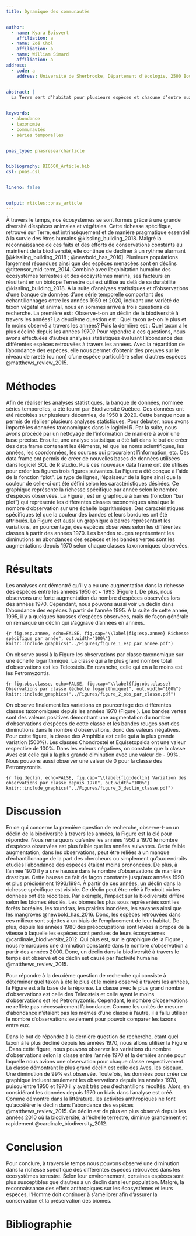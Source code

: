```yaml
---
title: Dynamique des communautés


author:
  - name: Kyara Boisvert
    affiliation: a
  - name: Zoé Chol
    affiliation: a
  - name: William Simard
    affiliation: a
address:
  - code: a
    address: Université de Sherbrooke, Département d'écologie, 2500 Boulevard de l'Université, Sherbrooke, Québec, J1N 3C6
  

abstract: |
  La Terre sert d’habitat pour plusieurs espèces et chacune d’entre eux ont une importance. Les écosystèmes retrouvés sur notre planète permettent d’assurer la survie des êtres humains. Cependant, plusieurs personnes ont des désirs plus grand que la survie, ce qui cause la destruction des écosystèmes, causant ainsi des déclins dans les différentes populations ou même l’extinction de certaines espèces. De cette façon, des études sur la biodiversité son possible afin d’observer l’état de celle-ci pour ensuite sensibiliser, conserver et préserver les écosystèmes. Aussi, des analyses statistiques permettent d’obtenir de l’information importantes afin de confirmer ou d’infirmer des prémisses.


keywords:
  - abondance
  - taxonomie
  - communautés
  - séries temporelles


pnas_type: pnasresearcharticle


bibliography: BIO500_Article.bib
csl: pnas.csl


lineno: false


output: rticles::pnas_article
---
```


À travers le temps, nos écosystèmes se sont formés grâce à une grande diversité d’espèces animales et végétales. Cette richesse spécifique, retrouvé sur Terre, est intrinsèquement et de manière pragmatique essentiel à la survie des êtres humains @kissling_building_2018. Malgré la reconnaissance de ces faits et des efforts de conservations constants au maintient de la biodiversité, elle continue de décliner à un rythme alarmant [@kissling_building_2018 ; @newbold_has_2016]. Plusieurs populations largement répandues ainsi que des espèces menacées sont en déclins @tittensor_mid-term_2014. Combiné avec l’exploitation humaine des écosystèmes terrestres et des écosystèmes marins, ses facteurs en résultent en un biotope Terrestre qui est utilisé au delà de sa durabilité @kissling_building_2018. À la suite d’analyses statistiques et d’observations d’une banque de données d’une série temporelle comportant des échantillonnages entre les années 1950 et 2020, incluant une variété de taxon végétal et animal, nous en sommes arrivé à trois questions de recherche. La première est : Observe-t-on un déclin de la biodiversité à travers les années? La deuxième question est : Quel taxon a-t-on le plus et le moins observé à travers les années? Puis la dernière est : Quel taxon a le plus décliné depuis les années 1970? Pour répondre à ces questions, nous avons effectuées d’autres analyses statistiques évaluant l’abondance des différentes espèces retrouvées à travers les années. Avec la répartition de l’abondance des espèces, elle nous permet d’obtenir des preuves sur le niveau de rareté (ou non) d’une espèce particulière selon d’autres espèces @matthews_review_2015.


# Méthodes

Afin de réaliser les analyses statistiques, la banque de données, nommée séries temporelles, a été fourni par Biodiversité Québec. Ces données ont été récoltées sur plusieurs décennies, de 1950 à 2020. Cette banque nous a permis de réaliser plusieurs analyses statistiques. Pour débuter, nous avons importé les données taxonomiques dans le logiciel R. Par la suite, nous avons procédé par un nettoyage de l’information de manière à avoir une base précise. Ensuite, une analyse statistique a été fait dans le but de créer des data frame contenant les éléments, tel que les noms scientifiques, les années, les coordonnées, les sources qui procuraient l’information, etc. Ces data frame ont permis de créer de nouvelles bases de données utilisées dans logiciel SQL de R studio. Puis ces nouveaux data frame ont été utilisés pour créer les figures trois figures suivantes. La Figure \ref{fig:esp.annee} a été conçue à l’aide de la fonction “plot”. Le type de lignes, l’épaisseur de la ligne ainsi que la couleur de celle-ci ont été défini selon les caractéristiques désirées. Ce graphique représente la richesse spécifique par année selon le nombre d’espèces observées. La Figure \ref{fig:obs.classe}, est un graphique à barres (fonction “bar plot”) qui représente les différentes classes taxonomiques ainsi que le nombre d’observation sur une échelle logarithmique. Des caractéristiques spécifiques tel que la couleur des bandes et leurs bordures ont été attribués. La Figure \ref{fig:declin} est aussi un graphique à barres représentant les variations, en pourcentage, des espèces observées selon les différentes classes à partir des années 1970. Les bandes rouges représentent les diminutions en abondances des espèces et les bandes vertes sont les augmentations depuis 1970 selon chaque classes taxonomiques observées. 


# Résultats

Les analyses ont démontré qu’il y a eu une augmentation dans la richesse des espèces entre les années 1950 et ~ 1993 (Figure \ref{fig:esp.annee}). De plus, nous observons une forte augmentation du nombre d’espèces observées lors des années 1970. Cependant, nous pouvons aussi voir un déclin dans l’abondance des espèces à partir de l’année 1995. À la suite de cette année, 1995, il y a quelques hausses d’espèces observées, mais de façon générale on remarque un déclin qui s’aggrave d’années en années. 


```{r fig.esp.annee, echo=FALSE, fig.cap="\\label{fig:esp.annee} Richesse spécifique par année", out.width="100%"}
knitr::include_graphics("../Figures/figure_1_esp_par_annee.pdf")
```

On observe aussi à la Figure \ref{fig:obs.classe} les observations par classe taxonomique sur une échelle logarithmique. La classe qui a le plus grand nombre total d’observations est les Teleosteis. En revanche, celle qui en a le moins est les Petromyzontis. 


```{r fig.obs.classe, echo=FALSE, fig.cap="\\label{fig:obs.classe} Observations par classe (échelle logarithmique)", out.width="100%"}
knitr::include_graphics("../Figures/figure_2_obs_par_classe.pdf")
```


On observe finalement les variations en pourcentage des différentes classes taxonomiques depuis les années 1970 (Figure \ref{fig:declin}). Les bandes vertes sont des valeurs positives démontrant une augmentation du nombre d'observations d'espèces de cette classe et les bandes rouges sont des diminutions dans le nombre d’observations, donc des valeurs négatives. Pour cette figure, la classe des Amphibia est celle qui a la plus grande variation (500%). Les classes Chondrostei et Equisetopsida ont une valeur respective de 100%. Dans les valeurs négatives, on constate que la classe Aves est celle qui a la plus grande diminution avec une valeur de - 99%. Nous pouvons aussi observer une valeur de 0 pour la classe des Petromyzontis.
 

```{r fig.declin, echo=FALSE, fig.cap="\\label{fig:declin} Variation des observations par classe depuis 1970", out.width="100%"}
knitr::include_graphics("../Figures/figure_3_declin_classe.pdf")
```
 
  
# Discussion

En ce qui concerne la première question de recherche, observe-t-on un déclin de la biodiversité à travers les années, la Figure \ref{fig:esp.annee} est la clé pour répondre. Nous remarquons qu’entre les années 1950 à 1970 le nombre d’espèces observées est plus faible que les années suivantes. Cette faible augmentation, dans les observations, peut être reliées à un manque d’échantillonnage de la part des chercheurs ou simplement qu’aux endroits étudiés l’abondance des espèces étaient moins prononcées. De plus, à l’année 1970 il y a une hausse dans le nombre d’observations de manière drastique. Cette hausse ce fait de façon constante jusqu’aux années 1990 et plus précisément 1993/1994. À partir de ces années, un déclin dans la richesse spécifique est visible. Ce déclin peut être relié à l’endroit où les données ont été récoltées. Par exemple, l’impact sur la biodiversité diffère selon les biomes étudiés. Les biomes les plus sous représentés sont les forêts boréales, les toundras, les prairies inondées, les savanes ainsi que les mangroves @newbold_has_2016. Donc, les espèces retrouvées dans ces milieux sont sujettes à un biais de l’emplacement de leur habitat. De plus, depuis les années 1980 des préoccupations sont levées à propos de la vitesse à laquelle les espèces sont perdues de leurs écosystèmes @cardinale_biodiversity_2012. Qui plus est, sur le graphique de la Figure \ref{fig:esp.annee}, nous remarquons une diminution constante dans le nombre d’observation à partir des années 2000. Donc, un déclin dans la biodiversité à travers le temps est observé et ce déclin est causé par l’activité humaine @matthews_review_2015. 


Pour répondre à la deuxième question de recherche qui consiste à déterminer quel taxon à été le plus et le moins observé à travers les années, la Figure \ref{fig:obs.classe} est à la base de la réponse. La classe avec le plus grand nombre d’observations est celle des Teleosteis et celle ayant le moins d’observations est les Petromyzontis. Cependant, le nombre d'observations ne reflète pas nécessairement l'abondance. Comme les unités de mesure d'abondance n'étaient pas les mêmes d'une classe à l'autre, il a fallu utiliser le nombre d'observations seulement pour pouvoir comparer les taxons entre eux.


Dans le but de répondre à la dernière question de recherche, étant quel taxon à le plus décliné depuis les années 1970, nous allons utiliser la Figure \ref{fig:declin}. Dans cette figure, nous pouvons observer les variations du nombre d'observations selon la classe entre l'année 1970 et la dernière année pour laquelle nous avions une observation pour chaque classe respectivement. La classe démontrant le plus grand déclin est celle des Aves, les oiseaux. Une diminution de 99% est observée. Toutefois, les données pour créer ce graphique incluent seulement les observations depuis les années 1970, puisqu’entre 1950 et 1970 il y avait très peu d’échantillons récoltés. Alors, en considérant les données depuis 1970 un biais dans l’analyse est créé. Comme démontré dans la littérature, les activités anthropiques ne font qu’accélérer le déclin dans l’abondance des espèces @matthews_review_2015. Ce déclin est de plus en plus observé depuis les années 2010 où la biodiversité, à l’échelle terrestre, diminue grandement et rapidement @cardinale_biodiversity_2012.


# Conclusion

Pour conclure, à travers le temps nous pouvons observé une diminution dans la richesse spécifique des différentes espèces retrouvées dans les écosystèmes terrestre. Selon leur environnement, certaines espèces sont plus susceptibles que d’autres à un déclin dans leur population. Malgré, la reconnaissance des effets anthropiques sur les écosystèmes et leurs espèces, l’Homme doit continuer à s’améliorer afin d’assurer la conservation et la préservation des biomes. 


# Bibliographie {-}
<!-- Leave these lines as they are at the end of your .Rmd file to ensure placement of methods & acknowledgements sections before the references-->
\pnasbreak
